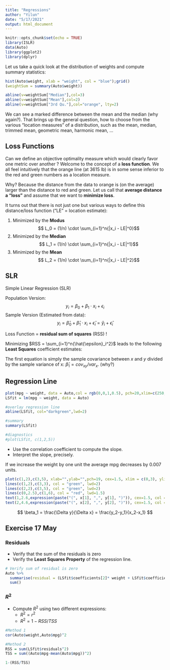 ```yaml
---
title: "Regressions"
author: "Yilun"
date: "5/17/2021"
output: html_document
---
```


```r
knitr::opts_chunk$set(echo = TRUE)
library(ISLR)
data(Auto)
library(ggplot2)
library(dplyr)

```

Let us take a quick look at the distribution of weights and compute summary statistics:

```r
hist(Auto$weight, xlab = "weight", col = "blue");grid()
(weightSum = summary(Auto$weight))

abline(v=weightSum["Median"],col=3)
abline(v=weightSum["Mean"],col=2)
abline(v=weightSum["3rd Qu."],col="orange", lty=2)
```


We can see a marked difference between the mean and the median (why again?). 
That brings up the general question, how to choose from the various "location measures" of a distribution, such as the mean, median, trimmed mean, geometric mean, harmonic mean, ...

## Loss Functions

Can we define an objective optimality measure which would clearly favor one metric over another ? 
Welcome to the concept of a **loss function**.
We all feel intuitively that the orange line (at 3615 lb) is in some sense inferior to the red and green numbers as a location measure.

Why? Because the distance from the data to orange is (on the average) larger than the distance to red and green. Let us call that **average distance a "loss"** and assume that we want to **minimize loss**.

It turns out that there is not just one but various ways to define this distance/loss function ("LE" = location estimate):

1. Minimized by the **Modus**  $$ L_0 = (1/n) \cdot \sum_{i=1}^n{|x_i - LE|^0}$$
2. Minimized by the **Median**  $$ L_1 = (1/n) \cdot \sum_{i=1}^n{|x_i - LE|^1}$$
3. Minimized by the **Mean** $$ L_2 = (1/n) \cdot \sum_{i=1}^n{|x_i - LE|^2}$$

## SLR

Simple Linear Regression (SLR) 

Population Version:
$$
y_i = \beta_0 + \beta_1 \cdot x_i + \epsilon_i
$$
Sample Version (Estimated from data):
$$
y_i = \hat{\beta}_0 + \hat{\beta}_1 \cdot x_i + \hat{\epsilon}_i = \hat{y}_i + \hat{\epsilon}_i
$$

Loss Function = **residual sum of squares** (RSS) !

Minimizing $RSS = \sum_{i=1}^n{\hat{\epsilon}_i^2}$ leads to the following **Least Squares** coefficient estimates:

\begin{align}
\hat{\beta}_1 & = \frac{\sum_{i=1}^{n}{(x_i - \bar{x})(y_i - \bar{y})}}{\sum_{i=1}^{n}{(x_i - \bar{x})^2}} \label{eq:betaHat1} \\
\hat{\beta}_0 & = \bar{y} - \hat{\beta_1} \bar{x}
\end{align}

The first equation is simply the sample covariance between $x$ and $y$ divided by the sample variance of x: $\hat{\beta}_1 = cov_{xy}/var_x$. (why?)


## Regression Line

```r

plot(mpg ~ weight, data = Auto,col = rgb(0,0,1,0.5), pch=20,xlim=c(250, 7000), ylim = c(0,45));grid()
LSfit = lm(mpg ~ weight, data = Auto)

#overlay regression line
abline(LSfit, col="darkgreen",lwd=2)

#summary
summary(LSfit)

#diagnostics
#plot(LSfit, c(1,2,5))

```


* Use the correlation coefficient to compute the slope.
* Interpret the slope, precisely.

If we increase the weight by one unit the average mpg decreases by 0.007 units.

```r
plot(c(1,2),c(3,5), xlab="",ylab="",pch=19, cex=1.5, xlim = c(0,3), ylim = c(1,6), col ="blue");grid()
lines(c(1,2),c(3,3), col = "green", lwd=2)
lines(c(2,2),c(3,5), col = "green", lwd=2)
lines(c(0,2.5),c(1,6), col = "red", lwd=1.5)
text(1,2.6,expression(paste("(", x[1], ",", y[1], ")")), cex=1.5, col ="blue")
text(2,4.6,expression(paste("(", x[2], ",", y[2], ")")), cex=1.5, col ="blue")
```

$$
\beta_1 = \frac{\Delta y}{\Delta x} =  \frac{y_2-y_1}{x_2-x_1}
$$




## Exercise 17 May

### Residuals

* Verify that the sum of the residuals is zero
* Verify the **Least Squares Property** of the regression line.

```r
# Verify sum of residual is zero
Auto %>%
  summarise(residual = (LSfit$coefficients[2]* weight + LSfit$coefficients[1])- mpg)%>%
  sum()

```


### $R^2$

* Compute $R^2$ using two different expressions:
  * $R^2 = r^2$ 
  * $R^2 = 1 - RSS/TSS$ 

```r
#Method 1 
cor(Auto$weight,Auto$mpg)^2

#Method 2
RSS = sum(LSfit$residuals^2)
TSS = sum((Auto$mpg-mean(Auto$mpg))^2)

1-(RSS/TSS)
```

